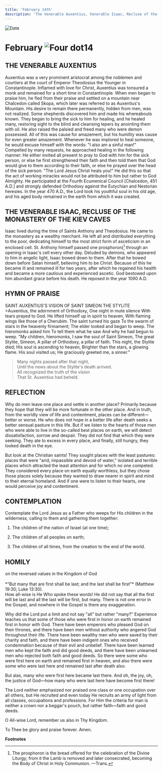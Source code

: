 ```yaml
---
title: 'February 14th'
description: 'The Venerable Auxentius, Venerable Isaac, Recluse of the Monastery of the Kiev Caves'
---
```


<RunningHead />
<Image src="/title-imprint.png" height={68} width={50} alt="Date" className="title-imprint"/>

# <div id="date">February <Image className="four-dot" src="/four-dot.png" height={15} width={15} alt="Four dot" />14</div>

## THE VENERABLE AUXENTIUS

Auxentius was a very prominent aristocrat among the noblemen and courtiers at the court of Emperor Theodosius the Younger in Constantinople. Inflamed with love for Christ, Auxentius was tonsured a monk and remained for a short time in Constantinople. When men began to praise him, he fled from their praise and settled on a mountain near Chalcedon called Skopa, which later was referred to as Auxentius's Mountain. His desire to remain there permanently, hidden from men, was not realized. Some shepherds discovered him and made his whereabouts known. They began to bring the sick to him for healing, and he healed many, restoring sight to the blind and cleansing lepers by anointing them with oil. He also raised the palsied and freed many who were demon possessed. All of this was cause for amazement, but his humility was cause for even greater amazement. Whenever he was implored to heal someone, he would excuse himself with the words: "I also am a sinful man!" Compelled by many requests, he approached healing in the following manner: He either invited all present to pray to God with him for the sick person, or else he first strengthened their faith and then told them that God would give to them according to their faith, or else he prayed over the head of the sick person: "The Lord Jesus Christ heals you!" He did this so that the act of working miracles would not be attributed to him but rather to God Almighty. He participated at the Fourth Ecumenical Council [Chalcedon, 451 A.D.] and strongly defended Orthodoxy against the Eutychian and Nestorian heresies. In the year 470 A.D., the Lord took his youthful soul in his old age, and his aged body remained in the earth from which it was created.

## THE VENERABLE ISAAC, RECLUSE OF THE MONASTERY OF THE KIEV CAVES

Isaac lived during the time of Saints Anthony and Theodosius. He came to the monastery as a wealthy merchant. He left all and distributed everything to the poor, dedicating himself to the most strict form of asceticism in an enclosed cell. St. Anthony himself passed one prosphoron)[^1] through an opening in Isaac's cell every other day. Deluded by demons, who appeared to him in angelic light, Isaac bowed down to them. After that he bowed down before Satan himself, believing him to be Christ. Because of this he became ill and remained ill for two years, after which he regained his health and became a more cautious and experienced ascetic. God bestowed upon him abundant grace before his death. He reposed in the year 1090 A.D.


## HYMN OF PRAISE
<div style={{textAlign:'center', color:'crimson', fontWeight:'bold'}}>
SAINT AUXENTIUS'S VISION OF SAINT SIMEON THE STYLITE
</div>
>Auxentius, the adornment of Orthodoxy,  
One night in mute silence  
With tears prayed to God.  
He lifted himself up in spirit to heaven,  
With flaming wings like those of a Cherubim.  
The saint turned his gaze  
To the swarm of stars in the heavenly firmament;  
The elder looked and began to weep.  
The hieromonks asked him  
To tell them what he saw  
And why he had begun to weep.  
"My children, hieromonks,  
I saw the soul of Saint Simeon,  
The great Stylite, Simeon,  
A pillar of Orthodoxy, a pillar of faith.  
This night, the Stylite died;  
His soul is ascending to heaven,  
Brighter than the stars, a glowing flame.  
His soul visited us;  
He graciously greeted me, a sinner."  

>Many nights passed after that night,  
Until the news about the Stylite's death arrived.  
All recognized the truth of the vision  
That St. Auxentius had beheld.  


## REFLECTION

Why do men leave one place and settle in another place? Primarily because they hope that they will be more fortunate in the other place. And in truth, from the worldly view of life and contentment, places can be different—better or worse. He who does not hope in a better life after death seeks a better sensual pasture in this life. But if we listen to the hearts of those men who were able to live in the so-called best places on earth, we will detect dissatisfaction, sorrow and despair. They did not find that which they were seeking. They ate to excess in every place, and finally, still hungry, they looked death in the eye.

But look at the Christian saints! They sought places with the least pastures: places that were "arid, impassible and devoid of water," isolated and terrible places which attracted the least attention and for which no one competed. They considered every place on earth equally worthless, but they chose those places solely because they wanted to draw nearer in spirit and mind to their eternal homeland. And if one were to listen to their hearts, one would perceive joy and contentment.


## CONTEMPLATION

Contemplate the Lord Jesus as a Father who weeps for His children in the wilderness, calling to them and gathering them together:

1. The children of the nation of Israel (at one time);

2. The children of all peoples on earth;

3. The children of all times, from the creation to the end of the world.


## HOMILY
<div style={{textAlign:'center', color:'crimson', fontWeight:'bold'}}>
on the reversed values in the Kingdom of God
</div><br />
<div style={{textAlign:'right'}}>
*"But many that are first shall be last; and the last shall be first"* (Matthew 19:30; Luke 13:30).
</div>
How all-wise is He Who spoke these words! He did not say that all the first will be last and all the last will be first, but many. There is not one error in the Gospel, and nowhere in the Gospel is there any exaggeration.

Why did the Lord put a limit and not say "all" but rather "many?" Experience teaches us that some of those who were first in honor on earth remained first in honor with God. There have been emperors who pleased God on their thrones, and there have been men without authority who angered God throughout their life.  There have been wealthy men who were saved by their charity and faith, and there have been indigent ones who received condemnation because of their evil and unbelief. There have been learned men who kept the faith and did good deeds, and there have been unlearned men who rejected both faith and good deeds. So there were some who were first here on earth and remained first in heaven, and also there were some who were last here and remained last after death also.

But alas, many who were first here became last there. And oh, the joy, oh, the justice of God—how many who were last here have become first there!

The Lord neither emphasized nor praised one class or one occupation over all others, but He recruited and even today He recruits an army of light from all classes, occupations and professions. For Him the criteria for man is neither a crown nor a beggar's pouch, but rather faith—faith and good deeds.

O All-wise Lord, remember us also in Thy Kingdom.

To Thee be glory and praise forever. Amen.

**Footnotes**

[^1]: The prosphoron is the bread offered for the celebration of the Divine Liturgy; from it the Lamb is removed and later consecrated, becoming the Body of Christ in Holy Communion. —Trans.
